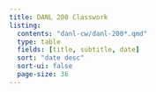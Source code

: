 ```yaml
---
title: DANL 200 Classwork
listing:
  contents: "danl-cw/danl-200*.qmd"
  type: table
  fields: [title, subtitle, date]
  sort: "date desc"
  sort-ui: false
  page-size: 36
---
```

